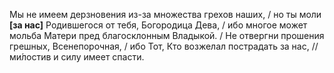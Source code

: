 Мы не имеем дерзновения из-за множества грехов наших, / но ты моли **[**за нас**]** Родившегося от тебя, Богородица Дева, / ибо многое может мольба Матери пред благосклонным Владыкой. / Не отвергни прошения грешных, Всенепорочная, / ибо Тот, Кто возжелал пострадать за нас, // ми́лостив и силу имеет спасти.
